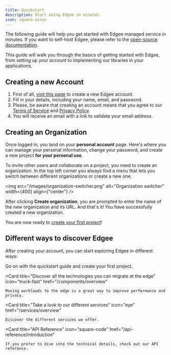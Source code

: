 ```yaml
---
title: Quickstart
description: Start using Edgee in minutes.
icon: square-minus
---
```


The following guide will help you get started with Edgee managed service in minutes.
If you want to self-host Edgee, please refer to the [open-source documentation](/open-source/overview).

This guide will walk you through the basics of getting started with Edgee,
from setting up your account to implementing our libraries in your applications.

## Creating a new Account

1. First of all, [visit this page](https://www.edgee.cloud/register) to create a new Edgee account.
2. Fill in your details, including your name, email, and password.
3. Please, be aware that creating an account means that you agree to our [Terms of Service](https://www.edgee.cloud/assets/pdf/edgee_tou.pdf) and [Privacy Policy](https://www.edgee.cloud/assets/pdf/edgee_privacy_policy.pdf).
4. You will receive an email with a link to validate your email address.

## Creating an Organization

Once logged in, you land on your **personal account** page.
Here's where you can manage your personal information, change your password, and create a new project **for your personal use**.

To invite other users and collaborate on a project, you need to create an organization.
In the top left corner you always find a menu that lets you switch between different organizations or create a new one.

<img
  src="/images/organization-switcher.png"
  alt="Organization switcher"
  width={400}
  align={"center"}
/>

After clicking **Create organization**, you are prompted to enter the name of the new organization and its URL.
And that's it! You have successfully created a new organization.

You are now ready to [create your first project](/getting-started/project-settings)!



## Different ways to discover Edgee

After creating your account, you can start exploring Edgee in different ways:

<CardGroup>

  <Card
    title="Continue with the Quickstart"
    icon="person-walking-arrow-right"
    href="/getting-started/project-settings">
    Go on with the quickstart guide and create your first project.
  </Card>

  <Card
    title="Discover all the technologies you can migrate at the edge"
    icon="truck-fast"
    href="/components/overview"
  >
    Moving workloads to the edge is a great way to improve performance and privacy.
  </Card>
  
  <Card
    title="Take a look to our different services"
    icon="eye"
    href="/services/overview"
  >
    Discover the different services we offer.
  </Card>
  
  <Card
    title="API Reference"
    icon="square-code"
    href="/api-reference/introduction"
  >
    If you prefer to dive into the technical details, check out our API reference.
  </Card>
</CardGroup>
